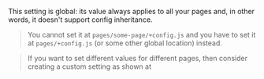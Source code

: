 
This setting is global: its value always applies to all your pages and, in other words, it doesn't support <Link href="/config#inheritance">config inheritance</Link>.

> You cannot set it at `pages/some-page/+config.js` and you have to set it at `pages/+config.js` (or some other global location) instead.

> If you want to set different values for different pages, then consider creating a custom setting as shown at <Link href="/head#custom-settings" />
